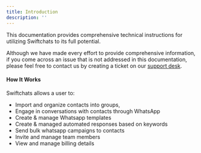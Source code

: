 ```yaml
---
title: Introduction
description: ''
---
```


This documentation provides comprehensive technical instructions for utilizing Swiftchats to its full potential. 

Although we have made every effort to provide comprehensive information, if you come across an issue that is not addressed in this documentation, please feel free to contact us by creating a ticket on our <a href="https://support.axis96.xyz/login" target="_blank">support desk</a>.

#### How It Works
Swiftchats allows a user to:
- Import and organize contacts into groups,
- Engage in conversations with contacts through WhatsApp
- Create & manage Whatsapp templates
- Create & managed automated responses based on keywords
- Send bulk whatsapp campaigns to contacts
- Invite and manage team members
- View and manage billing details
